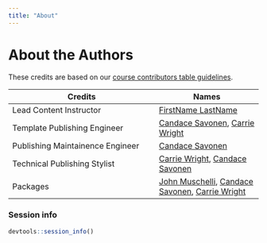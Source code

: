 ```yaml
---
title: "About"
---
```


# About the Authors

These credits are based on our [course contributors table guidelines](https://github.com/jhudsl/DaSL_Course_Template_Bookdown/wiki/How-to-give-credits).

|Credits|Names|
|-------|-----|
|Lead Content Instructor|[FirstName LastName](link to personal website)|
|Template Publishing Engineer|[Candace Savonen](https://www.cansavvy.com/), [Carrie Wright](https://carriewright11.github.io/)|
|Publishing Maintainence Engineer|[Candace Savonen](https://www.cansavvy.com/)|
|Technical Publishing Stylist|[Carrie Wright](https://carriewright11.github.io/), [Candace Savonen](https://www.cansavvy.com/)|
|Packages|[John Muschelli](https://johnmuschelli.com/), [Candace Savonen](https://www.cansavvy.com/), [Carrie Wright](https://carriewright11.github.io/)|

### Session info
```r
devtools::session_info()
```

<!-- Fill out this table using these instructions: https://github.com/jhudsl/DaSL_Course_Template_Bookdown/wiki/How-to-give-credits

For JHU courses, You will need to add Ira as a credit:

|Content Publisher|[Ira Gooding](https://publichealth.jhu.edu/faculty/4130/ira-gooding)|

-->
